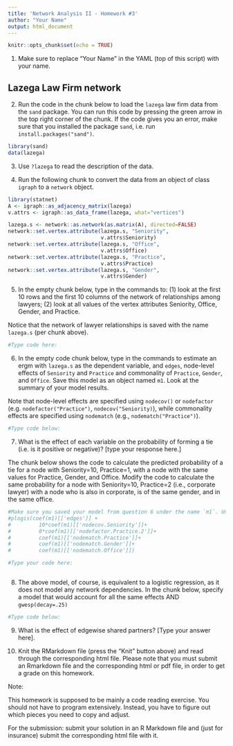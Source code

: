 ```yaml
---
title: 'Network Analysis II - Homework #3'
author: "Your Name"
output: html_document
---
```



```r
knitr::opts_chunk$set(echo = TRUE)
```

1. Make sure to replace "Your Name" in the YAML (top of this script) with your name.

## Lazega Law Firm network

2. Run the code in the chunk below to load the `lazega` law firm data from the `sand` package. You can run this code by pressing the green arrow in the top right corner of the chunk. If the code gives you an error, make sure that you installed the package `sand`, i.e. run `install.packages("sand")`.

```r
library(sand)
data(lazega)
```

3. Use `?lazega` to read the description of the data.

4. Run the following chunk to convert the data from an object of class `igraph` to a `network` object.

```r
library(statnet)
A <- igraph::as_adjacency_matrix(lazega)
v.attrs <- igraph::as_data_frame(lazega, what="vertices")

lazega.s <- network::as.network(as.matrix(A), directed=FALSE)
network::set.vertex.attribute(lazega.s, "Seniority",
                              v.attrs$Seniority)
network::set.vertex.attribute(lazega.s, "Office",
                              v.attrs$Office)
network::set.vertex.attribute(lazega.s, "Practice",
                              v.attrs$Practice)
network::set.vertex.attribute(lazega.s, "Gender",
                              v.attrs$Gender)

```
5. In the empty chunk below, type in the commands to: (1) look at the first 10 rows and the first 10 columns of the network of relationships among lawyers; (2) look at all values of the vertex attributes Seniority, Office, Gender, and Practice.

Notice that the network of lawyer relationships is saved with the name `lazega.s` (per chunk above).

```r
#Type code here:


```


6. In the empty code chunk below, type in the commands to estimate an ergm with `lazega.s` as the dependent variable, and `edges`, node-level effects of `Seniority` and `Practice` and commonality of `Practice`, `Gender`, and `Office`. Save this model as an object named `m1`. Look at the summary of your model results.

Note that node-level effects are specified using `nodecov()` or `nodefactor` (e.g. `nodefactor("Practice")`, `nodecov("Seniority)`), while commonality effects are specified using `nodematch` (e.g., `nodematch("Practice")`).

```r
#Type code below:


```

7. What is the effect of each variable on the probability of forming a tie (i.e. is it positive or negative)? [type your response here.]

The chunk below shows the code to calculate the predicted probability of a tie for a node with Seniority=10, Practice=1, with a node with the same values for Practice, Gender, and Office. Modify the code to calculate the same probability for a node with Seniority=10, Practice=2 (i.e., corporate lawyer) with a node who is also in corporate, is of the same gender, and in the same office.


```r
#Make sure you saved your model from question 6 under the name `m1`. Uncomment the code in order to run (i. e., remove # in from of each line).
#plogis(coef(m1)[['edges']] + 
#         10*coef(m1)[['nodecov.Seniority']]+
#         0*coef(m1)[['nodefactor.Practice.2']]+
#         coef(m1)[['nodematch.Practice']]+
#         coef(m1)[['nodematch.Gender']]+
#         coef(m1)[['nodematch.Office']])

#Type your code here:



```


8. The above model, of course, is equivalent to a logistic regression, as it does not model any network dependencies.  In the chunk below, specify a model that would account for all the same effects AND `gwesp(decay=.25)`

```r
#Type code below:


```

9. What is the effect of edgewise shared partners? [Type your answer here].


10. Knit the RMarkdown file (press the "Knit" button above) and read through the corresponding html file. Please note that you must submit an Rmarkdown file and the corresponding html or pdf file, in order to get a grade on this homework. 

Note: 

This homework is supposed to be mainly a code reading exercise. You should not have to program extensively. Instead, you have to figure out which pieces you need to copy and adjust. 


For the submission: submit your solution in an R Markdown file and (just for insurance) submit the corresponding html file with it. 
